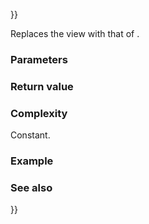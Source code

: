 {{cpp/string/basic_string_view/title|operator{{=}}}}
{{cpp/string/basic_string_view/navbar}}
{{dcl begin}}
{{dcl|since=c++17|1=
constexpr basic_string_view&amp; operator=( const basic_string_view&amp; view ) noexcept = default;
}}
{{dcl end}}

Replaces the view with that of {{c|view}}.

===Parameters===
{{par begin}}
{{par|view|view to copy}}
{{par end}} 

===Return value===
{{c|*this}}

===Complexity===
Constant.

===Example===
{{example|code=
#include &lt;iostream&gt;
#include &lt;string_view&gt;

int main()
{
    std::string_view v = "Hello, world";
    v = v.substr(7);
    std::cout &lt;&lt; v &lt;&lt; '\n';
}
|output=
world
}}

===See also===
{{dsc begin}}
{{dsc inc|cpp/string/basic_string_view/dsc constructor}}
{{dsc inc|cpp/string/basic_string/dsc operator{{=}}}}
{{dsc end}}

{{langlinks|es|ja|zh}}